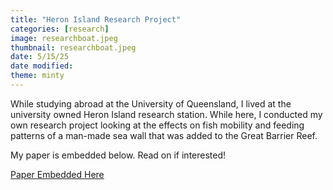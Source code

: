 ```yaml
---
title: "Heron Island Research Project"
categories: [research]
image: researchboat.jpeg
thumbnail: researchboat.jpeg
date: 5/15/25
date modified: 
theme: minty
---
```


While studying abroad at the University of Queensland, I lived at the university owned Heron Island research station. While here, I conducted my own research project looking at the effects on fish mobility and feeding patterns of a man-made sea wall that was added to the Great Barrier Reef.

My paper is embedded below. Read on if interested!

[Paper Embedded Here](papers/MaryHoltamHeronIslandresearch.pdf)
